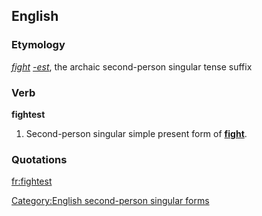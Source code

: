 ==English==
===Etymology===
''[[fight]]'' ''[[-est]]'', the archaic second-person singular tense suffix

===Verb===
'''fightest'''

# {{archaic}} Second-person singular simple present form of '''[[fight]]'''.
===Quotations===
{{seeCites}}

[[Category:English second-person singular forms]]

[[fr:fightest]]